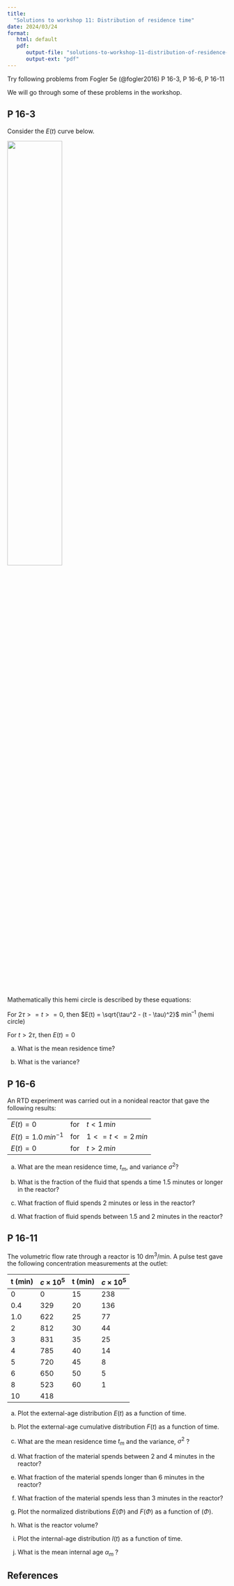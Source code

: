 ```yaml
---
title: 
  "Solutions to workshop 11: Distribution of residence time"
date: 2024/03/24
format: 
   html: default
   pdf:
      output-file: "solutions-to-workshop-11-distribution-of-residence-time"
      output-ext: "pdf"
---
```




Try following problems from Fogler 5e (@fogler2016)
P 16-3,
P 16-6,
P 16-11

We will go through some of these problems in the workshop.

## P 16-3

Consider the $E(t)$ curve below.

![](../../../assets/images/fig_p16.3.png){width=50%}

Mathematically this hemi circle is described by these equations:

For $2\tau >= t >= 0$, then $E(t) = \sqrt{\tau^2 - (t - \tau)^2}$ min^–1^ (hemi circle)

For $t > 2\tau$, then $E(t) = 0$

(a) What is the mean residence time?

(b) What is the variance?

## P 16-6

An RTD experiment was carried out in a nonideal reactor that gave the following results:

|                          |     |                      |
| ------------------------ | --- | -------------------- |
| $E(t) = 0$               | for | $t < 1 \, min$       |
| $E(t) = 1.0 \, min^{-1}$ | for | $1 <= t <= 2 \, min$ |
| $E(t) = 0$               | for | $t > 2 \, min$       |

(a) What are the mean residence time, $t_m$, and variance $\sigma^2$?

(b) What is the fraction of the fluid that spends a time 1.5 minutes or longer in the reactor?

(c) What fraction of fluid spends 2 minutes or less in the reactor?

(d) What fraction of fluid spends between 1.5 and 2 minutes in the reactor?

## P 16-11

The volumetric flow rate through a reactor is 10 dm^3^/min.
A pulse test gave the following concentration measurements at the outlet:

| t (min) | $c \times 10^5$ | t (min) | $c \times 10^5$ |
| ------- | --------------- | ------- | --------------- |
| 0       | 0               | 15      | 238             |
| 0.4     | 329             | 20      | 136             |
| 1.0     | 622             | 25      | 77              |
| 2       | 812             | 30      | 44              |
| 3       | 831             | 35      | 25              |
| 4       | 785             | 40      | 14              |
| 5       | 720             | 45      | 8               |
| 6       | 650             | 50      | 5               |
| 8       | 523             | 60      | 1               |
| 10      | 418             |         |                 |

(a) Plot the external-age distribution $E(t)$ as a function of time.

(b) Plot the external-age cumulative distribution $F(t)$ as a function of time.

(c) What are the mean residence time $t_m$ and the variance, $\sigma^2$ ?

(d) What fraction of the material spends between 2 and 4 minutes in the reactor?

(e) What fraction of the material spends longer than 6 minutes in the reactor?

(f) What fraction of the material spends less than 3 minutes in the reactor?

(g) Plot the normalized distributions $E(\Phi)$ and $F(\Phi)$ as a function of $(\Phi)$.

(h) What is the reactor volume?

(i) Plot the internal-age distribution $I(t)$ as a function of time.

(j) What is the mean internal age $\alpha_m$ ?

## References
